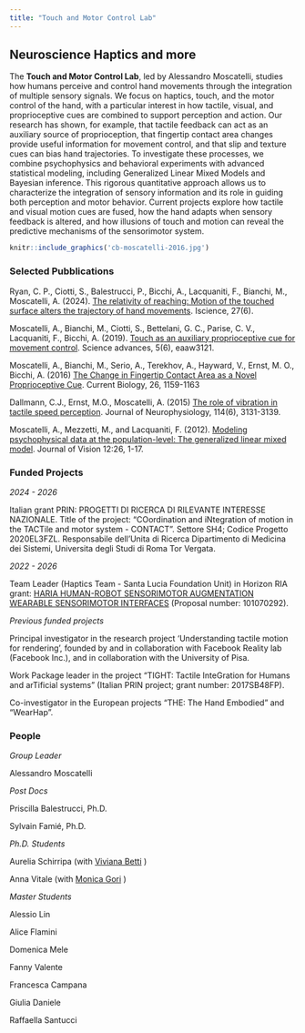 ```yaml
---
title: "Touch and Motor Control Lab"
---
```


## Neuroscience Haptics and more {.tabset .tabset-fade .tabset-pills}

The __Touch and Motor Control Lab__, led by Alessandro Moscatelli, studies how humans perceive and control hand movements through the integration of multiple sensory signals. We focus on haptics, touch, and the motor control of the hand, with a particular interest in how tactile, visual, and proprioceptive cues are combined to support perception and action. Our research has shown, for example, that tactile feedback can act as an auxiliary source of proprioception, that fingertip contact area changes provide useful information for movement control, and that slip and texture cues can bias hand trajectories. To investigate these processes, we combine psychophysics and behavioral experiments with advanced statistical modeling, including Generalized Linear Mixed Models and Bayesian inference. This rigorous quantitative approach allows us to characterize the integration of sensory information and its role in guiding both perception and motor behavior. Current projects explore how tactile and visual motion cues are fused, how the hand adapts when sensory feedback is altered, and how illusions of touch and motion can reveal the predictive mechanisms of the sensorimotor system.

```r
knitr::include_graphics('cb-moscatelli-2016.jpg')
```


### Selected Pubblications

Ryan, C. P., Ciotti, S., Balestrucci, P., Bicchi, A., Lacquaniti, F., Bianchi, M., Moscatelli, A. (2024). [The relativity of reaching: Motion of the touched surface alters the trajectory of hand movements](https://www.cell.com/iscience/fulltext/S2589-0042(24)01093-9). Iscience, 27(6).

Moscatelli, A., Bianchi, M., Ciotti, S., Bettelani, G. C., Parise, C. V., Lacquaniti, F., Bicchi, A. (2019). [Touch as an auxiliary proprioceptive cue for movement control](https://advances.sciencemag.org/content/5/6/eaaw3121). Science advances, 5(6), eaaw3121.

Moscatelli, A., Bianchi, M., Serio, A., Terekhov, A., Hayward, V., Ernst, M. O., Bicchi, A. (2016) [The Change in Fingertip Contact Area as a Novel Proprioceptive Cue](http://dx.doi.org/10.1016/j.cub.2016.02.052). Current Biology, 26, 1159-1163 

Dallmann, C.J., Ernst, M.O., Moscatelli, A. (2015) [The role of vibration in tactile speed perception](http://doi.org/10.1152/jn.00621.2015). Journal of Neurophysiology, 114(6), 3131-3139.  

Moscatelli, A., Mezzetti, M., and Lacquaniti, F. (2012). [Modeling psychophysical data at the population-level: The generalized linear mixed model](https://doi.org/10.1167/12.11.26). Journal of Vision 12:26, 1-17.


### Funded Projects

_2024 - 2026_ 

Italian grant PRIN: PROGETTI DI RICERCA DI RILEVANTE INTERESSE NAZIONALE.
Title of the project: "COordination and iNtegration of motion in the TACTile and motor system - CONTACT". Settore SH4; Codice Progetto 2020EL3FZL. Responsabile dell’Unita di Ricerca Dipartimento di Medicina dei Sistemi, Universita degli Studi di Roma Tor Vergata.

_2022 - 2026_

Team Leader (Haptics Team - Santa Lucia Foundation Unit) in Horizon RIA grant: [HARIA HUMAN-ROBOT SENSORIMOTOR AUGMENTATION WEARABLE SENSORIMOTOR INTERFACES](https://clem.diism.unisi.it/~haria/) (Proposal number: 101070292).

_Previous funded projects_

Principal investigator in the research project ‘Understanding tactile motion for rendering’, founded by and in collaboration with Facebook Reality lab (Facebook Inc.), and in collaboration with the University of Pisa.

Work Package leader in the project "TIGHT: Tactile InteGration for Humans and arTificial systems" (Italian PRIN project; grant number: 2017SB48FP).

Co-investigator in the European projects "THE: The Hand Embodied" and "WearHap".


### People

_Group Leader_

Alessandro Moscatelli

_Post Docs_

Priscilla Balestrucci, Ph.D.

Sylvain Famié, Ph.D.

_Ph.D. Students_

Aurelia Schirripa (with [Viviana Betti](https://www.cosynclab.it/lab-members.html) )

Anna Vitale (with [Monica Gori](https://u-vip.iit.it/people-details/-/people/monica-gori) )

_Master Students_

Alessio Lin

Alice Flamini

Domenica Mele

Fanny Valente

Francesca Campana

Giulia Daniele

Raffaella Santucci
